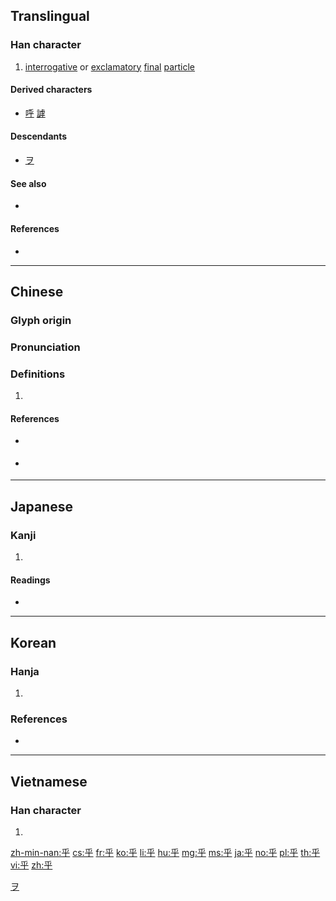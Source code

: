 {{character info/new}}
{{also|平}}
==Translingual==

===Han character===
{{Han char|rn=4|rad=丿|as=04|sn=5|four=20409|canj=HFD}}

# [[interrogative]] or [[exclamatory]] [[final]] [[particle]]

====Derived characters====
* [[呼]] [[謼]]

====Descendants====
* [[ヲ]]

====See also====
* {{l|mul|平}} <!-- visually similar -->

====References====
* {{Han ref|kx=0082.070|dkj=00131|dj=0166.010|hdz=10036.080|uh=4E4E|ud=20046|bh=A547|bd=42311}}

[[Category:Han characters from which katakana were derived|ヲ]]

----

==Chinese==
{{zh-forms}}

===Glyph origin===
{{Han etyl}}

===Pronunciation===
{{zh-pron
|m=hū,hú
|c=fu4,wu4
|h=pfs=fû/fù
|mn=hohⁿ
|w=
|mc=y
|oc=y
|cat=part
}}

===Definitions===
{{zh-hanzi}}

# {{rfdef|lang=zh}}

====References====
* {{qualifier|Hakka}} {{R:hak:Lau 1997}}
* {{qualifier|Min Nan}} {{thcwd|1308}}

----

==Japanese==

===Kanji===
{{ja-kanji|grade=|rs=丿04}}

# {{defn|lang=ja|sort=丿04}}

====Readings====
* {{ja-readings|goon=[[ご]]|kanon=[[こ]] (ko), [[お]] (o)|kun=[[よ]] (yo), [[かな]] (kana), [[か]] (ka)}}

----

==Korean==

===Hanja===
{{ko-hanja|hangeul=호|rv=ho|mr=ho|y=ho|eumhun=어조사|ehrv=eojosa|ehmr=ǒjosa|ehy=}}

# {{defn|lang=ko|sort=丿04}}

===References===
* {{Hanja ref|nav=12427}}

----

==Vietnamese==

===Han character===
{{vi-hantu|[[hồ]]|rs=丿04}}

# {{defn|lang=vi|sort=丿04}}

[[zh-min-nan:乎]]
[[cs:乎]]
[[fr:乎]]
[[ko:乎]]
[[li:乎]]
[[hu:乎]]
[[mg:乎]]
[[ms:乎]]
[[ja:乎]]
[[no:乎]]
[[pl:乎]]
[[th:乎]]
[[vi:乎]]
[[zh:乎]]
